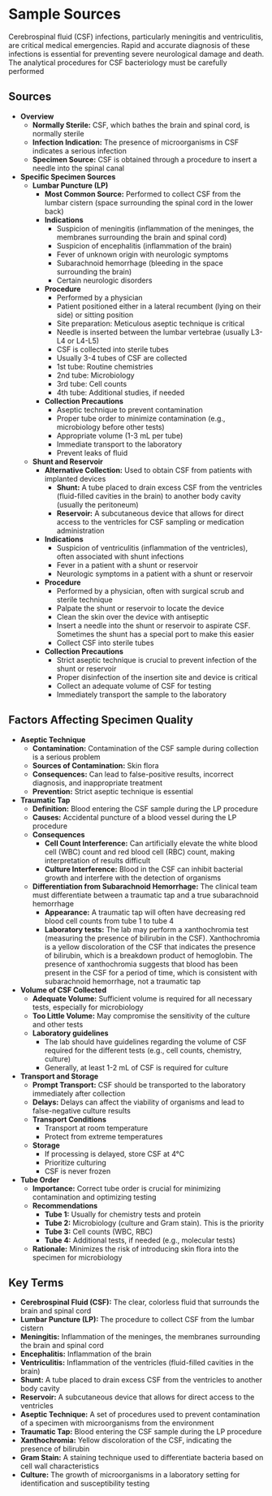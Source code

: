 # Sample Sources {-}

Cerebrospinal fluid (CSF) infections, particularly meningitis and ventriculitis, are critical medical emergencies. Rapid and accurate diagnosis of these infections is essential for preventing severe neurological damage and death. The analytical procedures for CSF bacteriology must be carefully performed

## **Sources** {-}

*   **Overview**
    *   **Normally Sterile:** CSF, which bathes the brain and spinal cord, is normally sterile
    *   **Infection Indication:** The presence of microorganisms in CSF indicates a serious infection
    *   **Specimen Source:** CSF is obtained through a procedure to insert a needle into the spinal canal
*   **Specific Specimen Sources**
    *   **Lumbar Puncture (LP)**
        *   **Most Common Source:** Performed to collect CSF from the lumbar cistern (space surrounding the spinal cord in the lower back)
        *   **Indications**
            *   Suspicion of meningitis (inflammation of the meninges, the membranes surrounding the brain and spinal cord)
            *   Suspicion of encephalitis (inflammation of the brain)
            *   Fever of unknown origin with neurologic symptoms
            *   Subarachnoid hemorrhage (bleeding in the space surrounding the brain)
            *   Certain neurologic disorders
        *   **Procedure**
            *   Performed by a physician
            *   Patient positioned either in a lateral recumbent (lying on their side) or sitting position
            *   Site preparation: Meticulous aseptic technique is critical
            *   Needle is inserted between the lumbar vertebrae (usually L3-L4 or L4-L5)
            *   CSF is collected into sterile tubes
            *   Usually 3-4 tubes of CSF are collected
            *   1st tube: Routine chemistries
            *   2nd tube: Microbiology
            *   3rd tube: Cell counts
            *   4th tube: Additional studies, if needed
        *   **Collection Precautions**
            *   Aseptic technique to prevent contamination
            *   Proper tube order to minimize contamination (e.g., microbiology before other tests)
            *   Appropriate volume (1-3 mL per tube)
            *   Immediate transport to the laboratory
            *   Prevent leaks of fluid

    *   **Shunt and Reservoir**
        *   **Alternative Collection:** Used to obtain CSF from patients with implanted devices
            *   **Shunt:** A tube placed to drain excess CSF from the ventricles (fluid-filled cavities in the brain) to another body cavity (usually the peritoneum)
            *   **Reservoir:** A subcutaneous device that allows for direct access to the ventricles for CSF sampling or medication administration
        *   **Indications**
            *   Suspicion of ventriculitis (inflammation of the ventricles), often associated with shunt infections
            *   Fever in a patient with a shunt or reservoir
            *   Neurologic symptoms in a patient with a shunt or reservoir
        *   **Procedure**
            *   Performed by a physician, often with surgical scrub and sterile technique
            *   Palpate the shunt or reservoir to locate the device
            *   Clean the skin over the device with antiseptic
            *   Insert a needle into the shunt or reservoir to aspirate CSF. Sometimes the shunt has a special port to make this easier
            *   Collect CSF into sterile tubes
        *   **Collection Precautions**
            *   Strict aseptic technique is crucial to prevent infection of the shunt or reservoir
            *   Proper disinfection of the insertion site and device is critical
            *   Collect an adequate volume of CSF for testing
            *   Immediately transport the sample to the laboratory

## **Factors Affecting Specimen Quality** {-}

*   **Aseptic Technique**
    *   **Contamination:** Contamination of the CSF sample during collection is a serious problem
    *   **Sources of Contamination:** Skin flora
    *   **Consequences:** Can lead to false-positive results, incorrect diagnosis, and inappropriate treatment
    *   **Prevention:** Strict aseptic technique is essential
*   **Traumatic Tap**
    *   **Definition:** Blood entering the CSF sample during the LP procedure
    *   **Causes:** Accidental puncture of a blood vessel during the LP procedure
    *   **Consequences**
        *   **Cell Count Interference:** Can artificially elevate the white blood cell (WBC) count and red blood cell (RBC) count, making interpretation of results difficult
        *   **Culture Interference:** Blood in the CSF can inhibit bacterial growth and interfere with the detection of organisms
    *   **Differentiation from Subarachnoid Hemorrhage:** The clinical team must differentiate between a traumatic tap and a true subarachnoid hemorrhage
        *   **Appearance:** A traumatic tap will often have decreasing red blood cell counts from tube 1 to tube 4
        *   **Laboratory tests:** The lab may perform a xanthochromia test (measuring the presence of bilirubin in the CSF). Xanthochromia is a yellow discoloration of the CSF that indicates the presence of bilirubin, which is a breakdown product of hemoglobin. The presence of xanthochromia suggests that blood has been present in the CSF for a period of time, which is consistent with subarachnoid hemorrhage, not a traumatic tap

*   **Volume of CSF Collected**
    *   **Adequate Volume:** Sufficient volume is required for all necessary tests, especially for microbiology
    *   **Too Little Volume:** May compromise the sensitivity of the culture and other tests
    *   **Laboratory guidelines**
        *   The lab should have guidelines regarding the volume of CSF required for the different tests (e.g., cell counts, chemistry, culture)
        *   Generally, at least 1-2 mL of CSF is required for culture

*   **Transport and Storage**
    *   **Prompt Transport:** CSF should be transported to the laboratory immediately after collection
    *   **Delays:** Delays can affect the viability of organisms and lead to false-negative culture results
    *   **Transport Conditions**
        *   Transport at room temperature
        *   Protect from extreme temperatures
    *   **Storage**
        *   If processing is delayed, store CSF at 4°C
        *   Prioritize culturing
        *   CSF is never frozen

*   **Tube Order**
    *   **Importance:** Correct tube order is crucial for minimizing contamination and optimizing testing
    *   **Recommendations**
        *   **Tube 1:** Usually for chemistry tests and protein
        *   **Tube 2:** Microbiology (culture and Gram stain). This is the priority
        *   **Tube 3:** Cell counts (WBC, RBC)
        *   **Tube 4:** Additional tests, if needed (e.g., molecular tests)
    *   **Rationale:** Minimizes the risk of introducing skin flora into the specimen for microbiology

## **Key Terms** {-}

*   **Cerebrospinal Fluid (CSF):** The clear, colorless fluid that surrounds the brain and spinal cord
*   **Lumbar Puncture (LP):** The procedure to collect CSF from the lumbar cistern
*   **Meningitis:** Inflammation of the meninges, the membranes surrounding the brain and spinal cord
*   **Encephalitis:** Inflammation of the brain
*   **Ventriculitis:** Inflammation of the ventricles (fluid-filled cavities in the brain)
*   **Shunt:** A tube placed to drain excess CSF from the ventricles to another body cavity
*   **Reservoir:** A subcutaneous device that allows for direct access to the ventricles
*   **Aseptic Technique:** A set of procedures used to prevent contamination of a specimen with microorganisms from the environment
*   **Traumatic Tap:** Blood entering the CSF sample during the LP procedure
*   **Xanthochromia:** Yellow discoloration of the CSF, indicating the presence of bilirubin
*   **Gram Stain:** A staining technique used to differentiate bacteria based on cell wall characteristics
*   **Culture:** The growth of microorganisms in a laboratory setting for identification and susceptibility testing

